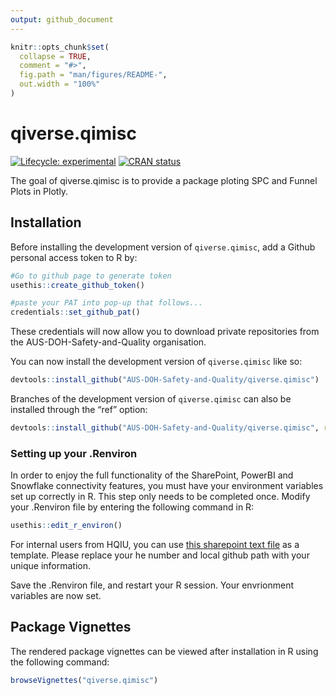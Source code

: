 ```yaml
---
output: github_document
---
```


<!-- README.md is generated from README.Rmd. Please edit that file -->

```r
knitr::opts_chunk$set(
  collapse = TRUE,
  comment = "#>",
  fig.path = "man/figures/README-",
  out.width = "100%"
)
```

# qiverse.qimisc

<!-- badges: start -->

[![Lifecycle: experimental](https://img.shields.io/badge/lifecycle-experimental-orange.svg)](https://lifecycle.r-lib.org/articles/stages.html#experimental) [![CRAN status](https://www.r-pkg.org/badges/version/qiverse.qimisc)](https://CRAN.R-project.org/package=qiverse.qimisc)

<!-- badges: end -->

The goal of qiverse.qimisc is to provide a package ploting SPC and Funnel Plots in Plotly.

## Installation

Before installing the development version of `qiverse.qimisc`, add a Github personal access token to R by:

``` r
#Go to github page to generate token
usethis::create_github_token()

#paste your PAT into pop-up that follows...
credentials::set_github_pat()
```

These credentials will now allow you to download private repositories from the AUS-DOH-Safety-and-Quality organisation.

You can now install the development version of `qiverse.qimisc` like so:

``` r
devtools::install_github("AUS-DOH-Safety-and-Quality/qiverse.qimisc")
```

Branches of the development version of `qiverse.qimisc` can also be installed through the "ref" option:

``` r
devtools::install_github("AUS-DOH-Safety-and-Quality/qiverse.qimisc", ref = "branch-a")
```

### Setting up your .Renviron

In order to enjoy the full functionality of the SharePoint, PowerBI and Snowflake connectivity features, you must have your environment variables set up correctly in R. This step only needs to be completed once. Modify your .Renviron file by entering the following command in R:

``` r
usethis::edit_r_environ()
```

For internal users from HQIU, you can use [this sharepoint text file](https://wahealthdept.sharepoint.com/:t:/r/sites/SafetyandQualityIndicatorSetSQuIS/internal/SQuIS%20O365%20Confidential%20Documents/R/connectivity/example_renviron.txt) as a template. Please replace your he number and local github path with your unique information.

Save the .Renviron file, and restart your R session. Your envrionment variables are now set.

## Package Vignettes

The rendered package vignettes can be viewed after installation in R using the following command:

``` r
browseVignettes("qiverse.qimisc")
```
